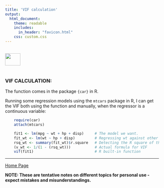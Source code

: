 ```yaml
---
title: 'VIF calculation'
output: 
  html_document:
    theme: readable
    includes:
      in_header: "favicon.html" 
    css: custom.css
---
```


<br>
<a href="http://rinterested.github.io/statistics/index.html">
<img HEIGHT="40" WIDTH="50" src="logo.PNG"></a>
<br><br>


### VIF CALCULATION:


The function comes in the package `{car}` in R.

Running some regression models using the `mtcars` package in R, I can get the VIF both using the function and manually, when the regressor is a continuous variable:

```r
    require(car)
    attach(mtcars)

    fit1 <- lm(mpg ~ wt + hp + disp)     # The model we want.
    fit_wt <- lm(wt ~ hp + disp)         # Regressing wt against other regressors.
    rsq_wt <- summary(fit_wt)$r.square   # Detecting the R square of the model
    (v_wt <- 1/(1 - (rsq_wt)))           # Actual formula for VIF
    vif(fit1)                            # R built-in function
```
    

---
<a href="http://rinterested.github.io/statistics/index.html">Home Page</a>

**NOTE: These are tentative notes on different topics for personal use - expect mistakes and misunderstandings.**
